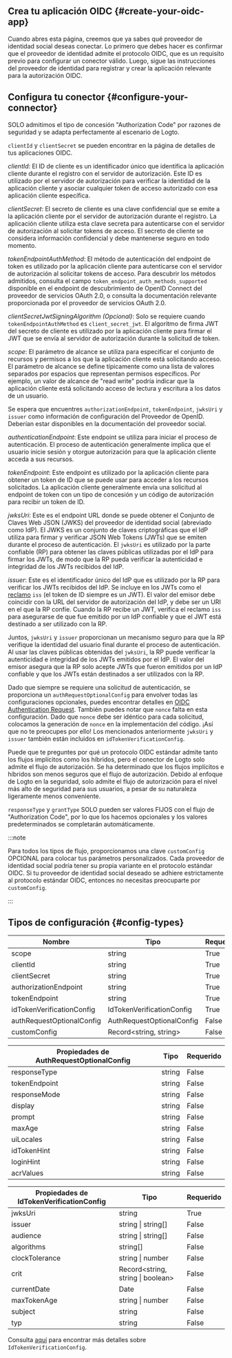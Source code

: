 ## Crea tu aplicación OIDC \{#create-your-oidc-app}

Cuando abres esta página, creemos que ya sabes qué proveedor de identidad social deseas conectar. Lo primero que debes hacer es confirmar que el proveedor de identidad admite el protocolo OIDC, que es un requisito previo para configurar un conector válido. Luego, sigue las instrucciones del proveedor de identidad para registrar y crear la aplicación relevante para la autorización OIDC.

## Configura tu conector \{#configure-your-connector}

SOLO admitimos el tipo de concesión "Authorization Code" por razones de seguridad y se adapta perfectamente al escenario de Logto.

`clientId` y `clientSecret` se pueden encontrar en la página de detalles de tus aplicaciones OIDC.

_clientId_: El ID de cliente es un identificador único que identifica la aplicación cliente durante el registro con el servidor de autorización. Este ID es utilizado por el servidor de autorización para verificar la identidad de la aplicación cliente y asociar cualquier token de acceso autorizado con esa aplicación cliente específica.

_clientSecret_: El secreto de cliente es una clave confidencial que se emite a la aplicación cliente por el servidor de autorización durante el registro. La aplicación cliente utiliza esta clave secreta para autenticarse con el servidor de autorización al solicitar tokens de acceso. El secreto de cliente se considera información confidencial y debe mantenerse seguro en todo momento.

_tokenEndpointAuthMethod_: El método de autenticación del endpoint de token es utilizado por la aplicación cliente para autenticarse con el servidor de autorización al solicitar tokens de acceso. Para descubrir los métodos admitidos, consulta el campo `token_endpoint_auth_methods_supported` disponible en el endpoint de descubrimiento de OpenID Connect del proveedor de servicios OAuth 2.0, o consulta la documentación relevante proporcionada por el proveedor de servicios OAuth 2.0.

_clientSecretJwtSigningAlgorithm (Opcional)_: Solo se requiere cuando `tokenEndpointAuthMethod` es `client_secret_jwt`. El algoritmo de firma JWT del secreto de cliente es utilizado por la aplicación cliente para firmar el JWT que se envía al servidor de autorización durante la solicitud de token.

_scope_: El parámetro de alcance se utiliza para especificar el conjunto de recursos y permisos a los que la aplicación cliente está solicitando acceso. El parámetro de alcance se define típicamente como una lista de valores separados por espacios que representan permisos específicos. Por ejemplo, un valor de alcance de "read write" podría indicar que la aplicación cliente está solicitando acceso de lectura y escritura a los datos de un usuario.

Se espera que encuentres `authorizationEndpoint`, `tokenEndpoint`, `jwksUri` y `issuer` como información de configuración del Proveedor de OpenID. Deberían estar disponibles en la documentación del proveedor social.

_authenticationEndpoint_: Este endpoint se utiliza para iniciar el proceso de autenticación. El proceso de autenticación generalmente implica que el usuario inicie sesión y otorgue autorización para que la aplicación cliente acceda a sus recursos.

_tokenEndpoint_: Este endpoint es utilizado por la aplicación cliente para obtener un token de ID que se puede usar para acceder a los recursos solicitados. La aplicación cliente generalmente envía una solicitud al endpoint de token con un tipo de concesión y un código de autorización para recibir un token de ID.

_jwksUri_: Este es el endpoint URL donde se puede obtener el Conjunto de Claves Web JSON (JWKS) del proveedor de identidad social (abreviado como IdP). El JWKS es un conjunto de claves criptográficas que el IdP utiliza para firmar y verificar JSON Web Tokens (JWTs) que se emiten durante el proceso de autenticación. El `jwksUri` es utilizado por la parte confiable (RP) para obtener las claves públicas utilizadas por el IdP para firmar los JWTs, de modo que la RP pueda verificar la autenticidad e integridad de los JWTs recibidos del IdP.

_issuer_: Este es el identificador único del IdP que es utilizado por la RP para verificar los JWTs recibidos del IdP. Se incluye en los JWTs como el [reclamo](https://www.rfc-editor.org/rfc/rfc7519#section-4) `iss` (el token de ID siempre es un JWT). El valor del emisor debe coincidir con la URL del servidor de autorización del IdP, y debe ser un URI en el que la RP confíe. Cuando la RP recibe un JWT, verifica el reclamo `iss` para asegurarse de que fue emitido por un IdP confiable y que el JWT está destinado a ser utilizado con la RP.

Juntos, `jwksUri` y `issuer` proporcionan un mecanismo seguro para que la RP verifique la identidad del usuario final durante el proceso de autenticación. Al usar las claves públicas obtenidas del `jwksUri`, la RP puede verificar la autenticidad e integridad de los JWTs emitidos por el IdP. El valor del emisor asegura que la RP solo acepte JWTs que fueron emitidos por un IdP confiable y que los JWTs están destinados a ser utilizados con la RP.

Dado que siempre se requiere una solicitud de autenticación, se proporciona un `authRequestOptionalConfig` para envolver todas las configuraciones opcionales, puedes encontrar detalles en [OIDC Authentication Request](https://openid.net/specs/openid-connect-core-1_0.html#AuthRequest). También puedes notar que `nonce` falta en esta configuración. Dado que `nonce` debe ser idéntico para cada solicitud, colocamos la generación de `nonce` en la implementación del código. ¡Así que no te preocupes por ello! Los mencionados anteriormente `jwksUri` y `issuer` también están incluidos en `idTokenVerificationConfig`.

Puede que te preguntes por qué un protocolo OIDC estándar admite tanto los flujos implícitos como los híbridos, pero el conector de Logto solo admite el flujo de autorización. Se ha determinado que los flujos implícitos e híbridos son menos seguros que el flujo de autorización. Debido al enfoque de Logto en la seguridad, solo admite el flujo de autorización para el nivel más alto de seguridad para sus usuarios, a pesar de su naturaleza ligeramente menos conveniente.

`responseType` y `grantType` SOLO pueden ser valores FIJOS con el flujo de "Authorization Code", por lo que los hacemos opcionales y los valores predeterminados se completarán automáticamente.

:::note

Para todos los tipos de flujo, proporcionamos una clave `customConfig` OPCIONAL para colocar tus parámetros personalizados.
Cada proveedor de identidad social podría tener su propia variante en el protocolo estándar OIDC. Si tu proveedor de identidad social deseado se adhiere estrictamente al protocolo estándar OIDC, entonces no necesitas preocuparte por `customConfig`.

:::

## Tipos de configuración \{#config-types}

| Nombre                    | Tipo                      | Requerido |
| ------------------------- | ------------------------- | --------- |
| scope                     | string                    | True      |
| clientId                  | string                    | True      |
| clientSecret              | string                    | True      |
| authorizationEndpoint     | string                    | True      |
| tokenEndpoint             | string                    | True      |
| idTokenVerificationConfig | IdTokenVerificationConfig | True      |
| authRequestOptionalConfig | AuthRequestOptionalConfig | False     |
| customConfig              | Record\<string, string>   | False     |

| Propiedades de AuthRequestOptionalConfig | Tipo   | Requerido |
| ---------------------------------------- | ------ | --------- |
| responseType                             | string | False     |
| tokenEndpoint                            | string | False     |
| responseMode                             | string | False     |
| display                                  | string | False     |
| prompt                                   | string | False     |
| maxAge                                   | string | False     |
| uiLocales                                | string | False     |
| idTokenHint                              | string | False     |
| loginHint                                | string | False     |
| acrValues                                | string | False     |

| Propiedades de IdTokenVerificationConfig | Tipo                               | Requerido |
| ---------------------------------------- | ---------------------------------- | --------- |
| jwksUri                                  | string                             | True      |
| issuer                                   | string \| string[]                 | False     |
| audience                                 | string \| string[]                 | False     |
| algorithms                               | string[]                           | False     |
| clockTolerance                           | string \| number                   | False     |
| crit                                     | Record\<string, string \| boolean> | False     |
| currentDate                              | Date                               | False     |
| maxTokenAge                              | string \| number                   | False     |
| subject                                  | string                             | False     |
| typ                                      | string                             | False     |

Consulta [aquí](https://github.com/panva/jose/blob/main/docs/jwt/verify/interfaces/JWTVerifyOptions.md) para encontrar más detalles sobre `IdTokenVerificationConfig`.
